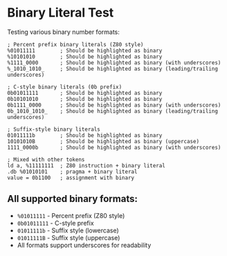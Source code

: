 # Binary Literal Test

Testing various binary number formats:

```z80-klive
; Percent prefix binary literals (Z80 style)
%01011111        ; Should be highlighted as binary
%10101010        ; Should be highlighted as binary  
%1111_0000       ; Should be highlighted as binary (with underscores)
%_1010_1010_     ; Should be highlighted as binary (leading/trailing underscores)

; C-style binary literals (0b prefix)
0b01011111       ; Should be highlighted as binary
0b10101010       ; Should be highlighted as binary
0b1111_0000      ; Should be highlighted as binary (with underscores)
0b_1010_1010_    ; Should be highlighted as binary (leading/trailing underscores)

; Suffix-style binary literals
01011111b        ; Should be highlighted as binary
10101010B        ; Should be highlighted as binary (uppercase)
1111_0000b       ; Should be highlighted as binary (with underscores)

; Mixed with other tokens
ld a, %11111111  ; Z80 instruction + binary literal
.db %01010101    ; pragma + binary literal
value = 0b1100   ; assignment with binary
```

## All supported binary formats:
- `%01011111` - Percent prefix (Z80 style)
- `0b01011111` - C-style prefix
- `01011111b` - Suffix style (lowercase)
- `01011111B` - Suffix style (uppercase)
- All formats support underscores for readability
